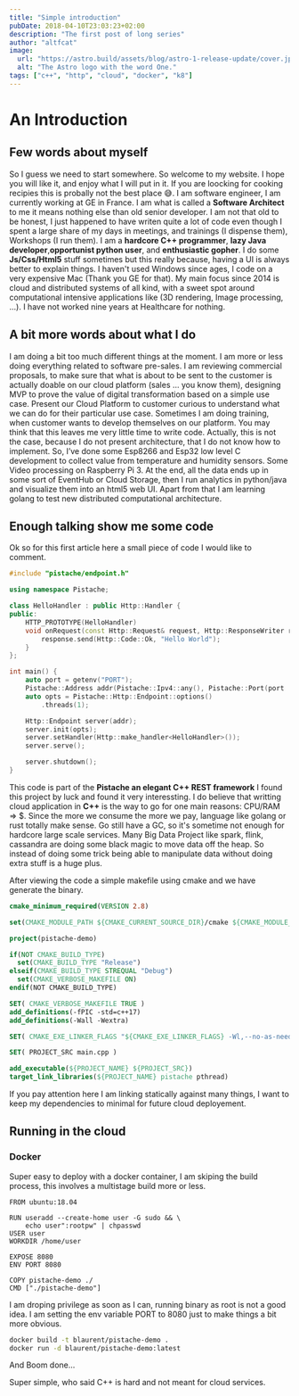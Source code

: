 ```yaml
---
title: "Simple introduction"
pubDate: 2018-04-10T23:03:23+02:00
description: "The first post of long series"
author: "altfcat"
image:
  url: "https://astro.build/assets/blog/astro-1-release-update/cover.jpeg"
  alt: "The Astro logo with the word One."
tags: ["c++", "http", "cloud", "docker", "k8"]
---
```


# An Introduction

## Few words about myself

So I guess we need to start somewhere. So welcome to my website. I hope you will
like it, and enjoy what I will put in it. If you are loocking for cooking
recipies this is probally not the best place :sweat_smile:. I am software
engineer, I am currently working at GE in France. I am what is called a
**Software Architect** to me it means nothing else than old senior developer. I
am not that old to be honest, I just happened to have writen quite a lot of code
even though I spent a large share of my days in meetings, and trainings (I
dispense them), Workshops (I run them). I am a **hardcore C++ programmer**,
**lazy Java developer**,**opportunist python user**, and **enthusiastic
gopher**. I do some **Js/Css/Html5** stuff sometimes but this really because,
having a UI is always better to explain things. I haven't used Windows since
ages, I code on a very expensive Mac (Thank you GE for that). My main focus
since 2014 is cloud and distributed systems of all kind, with a sweet spot
around computational intensive applications like (3D rendering, Image
processing, ...). I have not worked nine years at Healthcare for nothing.

## A bit more words about what I do

I am doing a bit too much different things at the moment. I am more or less
doing everything related to software pre-sales. I am reviewing commercial
proposals, to make sure that what is about to be sent to the customer is
actually doable on our cloud platform (sales … you know them), designing MVP to
prove the value of digital transformation based on a simple use case. Present
our Cloud Platform to customer curious to understand what we can do for their
particular use case. Sometimes I am doing training, when customer wants to
develop themselves on our platform. You may think that this leaves me very
little time to write code. Actually, this is not the case, because I do not
present architecture, that I do not know how to implement. So, I’ve done some
Esp8266 and Esp32 low level C development to collect value from temperature and
humidity sensors. Some Video processing on Raspberry Pi 3. At the end, all the
data ends up in some sort of EventHub or Cloud Storage, then I run analytics in
python/java and visualize them into an html5 web UI. Apart from that I am
learning golang to test new distributed computational architecture.

## Enough talking show me some code

Ok so for this first article here a small piece of code I would like to comment.

```cpp {1-26}
#include "pistache/endpoint.h"

using namespace Pistache;

class HelloHandler : public Http::Handler {
public:
    HTTP_PROTOTYPE(HelloHandler)
    void onRequest(const Http::Request& request, Http::ResponseWriter response) {
        response.send(Http::Code::Ok, "Hello World");
    }
};

int main() {
    auto port = getenv("PORT");
    Pistache::Address addr(Pistache::Ipv4::any(), Pistache::Port(port != nullptr ? std::stoi(port) : 9080));
    auto opts = Pistache::Http::Endpoint::options()
        .threads(1);

    Http::Endpoint server(addr);
    server.init(opts);
    server.setHandler(Http::make_handler<HelloHandler>());
    server.serve();

    server.shutdown();
}
```

This code is part of the **Pistache an elegant C++ REST framework** I found this
project by luck and found it very interessting. I do believe that writting cloud
application in **C++** is the way to go for one main reasons: CPU/RAM => $.
Since the more we consume the more we pay, language like golang or rust totally
make sense. Go still have a GC, so it's sometime not enough for hardcore large
scale services. Many Big Data Project like spark, flink, cassandra are doing
some black magic to move data off the heap. So instead of doing some trick being
able to manipulate data without doing extra stuff is a huge plus.

After viewing the code a simple makefile using cmake and we have generate the
binary.

```cmake {1-22}
cmake_minimum_required(VERSION 2.8)

set(CMAKE_MODULE_PATH ${CMAKE_CURRENT_SOURCE_DIR}/cmake ${CMAKE_MODULE_PATH})

project(pistache-demo)

if(NOT CMAKE_BUILD_TYPE)
  set(CMAKE_BUILD_TYPE "Release")
elseif(CMAKE_BUILD_TYPE STREQUAL "Debug")
  set(CMAKE_VERBOSE_MAKEFILE ON)
endif(NOT CMAKE_BUILD_TYPE)

SET( CMAKE_VERBOSE_MAKEFILE TRUE )
add_definitions(-fPIC -std=c++17)
add_definitions(-Wall -Wextra)

SET( CMAKE_EXE_LINKER_FLAGS "${CMAKE_EXE_LINKER_FLAGS} -Wl,--no-as-needed -static-libstdc++ -static-libgcc" )

SET( PROJECT_SRC main.cpp )

add_executable(${PROJECT_NAME} ${PROJECT_SRC})
target_link_libraries(${PROJECT_NAME} pistache pthread)
```

If you pay attention here I am linking statically against many things, I want to
keep my dependencies to minimal for future cloud deployement.

## Running in the cloud

### Docker

Super easy to deploy with a docker container, I am skiping the build process,
this involves a multistage build more or less.

```docker {1-12}
FROM ubuntu:18.04

RUN useradd --create-home user -G sudo && \
    echo user":rootpw" | chpasswd
USER user
WORKDIR /home/user

EXPOSE 8080
ENV PORT 8080

COPY pistache-demo ./
CMD ["./pistache-demo"]
```

I am droping privilege as soon as I can, running binary as root is not a good
idea. I am setting the env variable PORT to 8080 just to make things a bit more
obvious.

```bash {1-2}
docker build -t blaurent/pistache-demo .
docker run -d blaurent/pistache-demo:latest
```

And Boom done...

Super simple, who said C++ is hard and not meant for cloud services.

```

```
